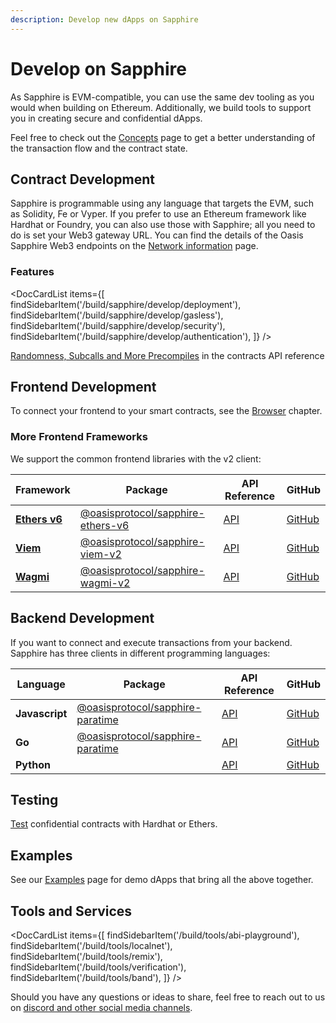 ```yaml
---
description: Develop new dApps on Sapphire
---
```


# Develop on Sapphire

As Sapphire is EVM-compatible, you can use the same dev tooling as you would
when building on Ethereum. Additionally, we build tools to support you in
creating secure and confidential dApps.

Feel free to check out the [Concepts] page to get a better understanding of the
transaction flow and the contract state.

[Concepts]: ./concept.mdx

## Contract Development

Sapphire is programmable using any language that targets the EVM, such as Solidity,
Fe or Vyper. If you prefer to use an Ethereum framework like Hardhat or Foundry,
you can also use those with Sapphire; all you need to do is set your Web3 gateway URL.
You can find the details of the Oasis Sapphire Web3 endpoints
on the [Network information] page.

[Network information]: ../network.mdx#rpc-endpoints

### Features

<DocCardList items={[
    findSidebarItem('/build/sapphire/develop/deployment'),
    findSidebarItem('/build/sapphire/develop/gasless'),
    findSidebarItem('/build/sapphire/develop/security'),
    findSidebarItem('/build/sapphire/develop/authentication'),
]} />

[Randomness, Subcalls and More Precompiles][sapphire-contracts] in the contracts API reference

[sapphire-contracts]: https://api.docs.oasis.io/sol/sapphire-contracts

## Frontend Development

To connect your frontend to your smart contracts, see the [Browser] chapter.

[Browser]: ./browser.md

### More Frontend Frameworks

We support the common frontend libraries with the v2 client:

| Framework               | Package                                           | API Reference     | GitHub                  |
| ----------------------- | ------------------------------------------------- | ----------------- | ----------------------- |
| **[Ethers v6][ethers]** | [@oasisprotocol/sapphire-ethers-v6][ethers-npmjs] | [API][ethers-api] | [GitHub][ethers-github] |
| **[Viem][viem]**        | [@oasisprotocol/sapphire-viem-v2][viem-npmjs]     | [API][viem-api]   | [GitHub][viem-github]   |
| **[Wagmi][wagmi]**      | [@oasisprotocol/sapphire-wagmi-v2][wagmi-npmjs]   | [API][wagmi-api]  | [GitHub][wagmi-github]  |

[ethers]: https://docs.ethers.org/v6/
[ethers-npmjs]: https://www.npmjs.com/package/@oasisprotocol/sapphire-ethers-v6
[ethers-api]: https://api.docs.oasis.io/js/sapphire-ethers-v6
[ethers-github]: https://github.com/oasisprotocol/sapphire-paratime/tree/main/integrations/ethers-v6
[viem]: https://viem.sh/
[viem-npmjs]: https://www.npmjs.com/package/@oasisprotocol/sapphire-viem-v2
[viem-api]: https://api.docs.oasis.io/js/sapphire-viem-v2
[viem-github]: https://github.com/oasisprotocol/sapphire-paratime/tree/main/integrations/viem-v2
[wagmi]: https://wagmi.sh/
[wagmi-npmjs]: https://www.npmjs.com/package/@oasisprotocol/sapphire-wagmi-v2
[wagmi-api]: https://api.docs.oasis.io/js/sapphire-wagmi-v2
[wagmi-github]: https://github.com/oasisprotocol/sapphire-paratime/tree/main/integrations/wagmi-v2

## Backend Development

If you want to connect and execute transactions from your backend.
Sapphire has three clients in different programming languages:

| Language        | Package                                            | API Reference | GitHub              |
| --------------- | -------------------------------------------------- | ------------- | ------------------- |
| **Javascript**  | [@oasisprotocol/sapphire-paratime][sapphire-npmjs] | [API][js-api] | [GitHub][js-github] |
| **Go**          | [@oasisprotocol/sapphire-paratime][go-pkg]         | [API][go-api] | [GitHub][go-github] |
| **Python**      |                                                    | [API][py-api] | [GitHub][py-github] |

[sapphire-npmjs]: https://www.npmjs.com/package/@oasisprotocol/sapphire-paratime
[go-pkg]: https://pkg.go.dev/github.com/oasisprotocol/sapphire-paratime/clients/go
[js-api]: https://api.docs.oasis.io/js/sapphire-paratime
[go-api]: https://pkg.go.dev/github.com/oasisprotocol/sapphire-paratime/clients/go
[py-api]: https://api.docs.oasis.io/py/sapphirepy/
[js-github]: https://github.com/oasisprotocol/sapphire-paratime/tree/main/clients/js/README.md
[go-github]: https://github.com/oasisprotocol/sapphire-paratime/tree/main/clients/go/README.md
[Py-github]: https://github.com/oasisprotocol/sapphire-paratime/tree/main/clients/py/README.md

## Testing 

[Test][testing] confidential contracts with Hardhat or Ethers.

[testing]: ./testing.md

## Examples

See our [Examples] page for demo dApps that bring all the above together.

[examples]: ../examples.mdx

## Tools and Services

<DocCardList items={[
    findSidebarItem('/build/tools/abi-playground'),
    findSidebarItem('/build/tools/localnet'),
    findSidebarItem('/build/tools/remix'),
    findSidebarItem('/build/tools/verification'),
    findSidebarItem('/build/tools/band'),
]} />

Should you have any questions or ideas to share, feel free to reach out to us
on [discord and other social media channels][social-media].

[social-media]: https://github.com/oasisprotocol/docs/blob/main/docs/get-involved/README.md#social-media-channels

